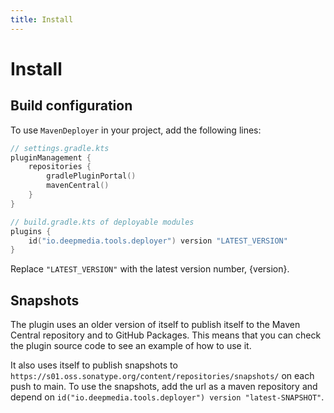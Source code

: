 ```yaml
---
title: Install
---
```


# Install

## Build configuration

To use `MavenDeployer` in your project, add the following lines:

```kotlin
// settings.gradle.kts
pluginManagement {
    repositories {
        gradlePluginPortal()
        mavenCentral()
    }
}

// build.gradle.kts of deployable modules
plugins {
    id("io.deepmedia.tools.deployer") version "LATEST_VERSION"
}
```

Replace `"LATEST_VERSION"` with the latest version number, {version}.

## Snapshots

The plugin uses an older version of itself to publish itself to the Maven Central repository
and to GitHub Packages. This means that you can check the plugin source code to see an example of how to use it.

It also uses itself to publish snapshots to `https://s01.oss.sonatype.org/content/repositories/snapshots/`
on each push to main. To use the snapshots, add the url as a maven repository and depend on
`id("io.deepmedia.tools.deployer") version "latest-SNAPSHOT"`.
